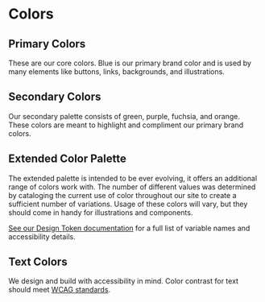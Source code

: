 
<Meta title="Design/Colors" />

# Colors

## Primary Colors

These are our core colors. Blue is our primary brand color and is used by many elements like buttons, links, backgrounds, and illustrations.

<ColorPalette>
  <ColorItem title="$primary-brand" colors={[brandTokens.primaryBrand]} />
  <ColorItem
    title="$primary-brand-darker"
    colors={[brandTokens.primaryBrandDarker]}
  />
  <ColorItem title="$gray-lighter" colors={[brandTokens.grayLighter]} />
</ColorPalette>

## Secondary Colors

Our secondary palette consists of green, purple, fuchsia, and orange. These colors are meant to highlight and compliment our primary brand colors.

<ColorPalette>
  <ColorItem title="$green" colors={[brandTokens.green]} />
  <ColorItem title="$purple" colors={[brandTokens.purple]} />
  <ColorItem title="$fuchsia" colors={[brandTokens.fuchsia]} />
  <ColorItem title="$orange" colors={[brandTokens.orange]} />
</ColorPalette>

## Extended Color Palette

The extended palette is intended to be ever evolving, it offers an additional range of colors work with. The number of different values was determined by cataloging the current use of color throughout our site to create a sufficient number of variations. Usage of these colors will vary, but they should come in handy for illustrations and components.

[See our Design Token documentation](/?path=/docs/design-tokens-colors--page) for a full list of variable names and accessibility details.

<ColorPalette>
  <ColorItem
    title="$primary-brand-*"
    colors={[
      brandTokens.primaryBrandLighter,
      brandTokens.primaryBrandLight,
      brandTokens.primaryBrand,
      brandTokens.primaryBrandDark,
      brandTokens.primaryBrandDarker
    ]}
  />
  <ColorItem
    title="$green-*"
    colors={[
      brandTokens.greenLighter,
      brandTokens.greenLight,
      brandTokens.green,
      brandTokens.greenDark,
      brandTokens.greenDarker
    ]}
  />
  <ColorItem
    title="$purple-*"
    colors={[
      brandTokens.purpleLighter,
      brandTokens.purpleLight,
      brandTokens.purple,
      brandTokens.purpleDark,
      brandTokens.purpleDarker
    ]}
  />
  <ColorItem
    title="$fuchsia-*"
    colors={[
      brandTokens.fuchsiaLighter,
      brandTokens.fuchsiaLight,
      brandTokens.fuchsia,
      brandTokens.fuchsiaDark,
      brandTokens.fuchsiaDarker
    ]}
  />
  <ColorItem
    title="$orange-*"
    colors={[
      brandTokens.orangeLighter,
      brandTokens.orangeLight,
      brandTokens.orange,
      brandTokens.orangeDark,
      brandTokens.orangeDarker
    ]}
  />
  <ColorItem
    title="$gray-*"
    colors={[
      brandTokens.grayLighter,
      brandTokens.grayLight,
      brandTokens.gray,
      brandTokens.grayDark,
      brandTokens.grayDarker
    ]}
  />
</ColorPalette>

## Text Colors

We design and build with accessibility in mind. Color contrast for text should meet [WCAG standards](https://webaim.org/resources/contrastchecker/).

<ColorPalette>
  <ColorItem
    title="$text-dark"
    subtitle="Accessible on white and lightest gray."
    colors={[brandTokens.textDark]}
  />
  <ColorItem
    title="$text-light"
    subtitle="Accessible on primary brand color."
    colors={[brandTokens.textLight]}
  />
  <ColorItem
    title="$text-light-emphasis"
    subtitle="Accessible on primary brand color, useful for buttons and headings."
    colors={[brandTokens.textLightEmphasis]}
  />
  <ColorItem
    title="$text-action"
    subtitle="Accessible on white and lighter-gray."
    colors={[brandTokens.textAction]}
  />
</ColorPalette>
